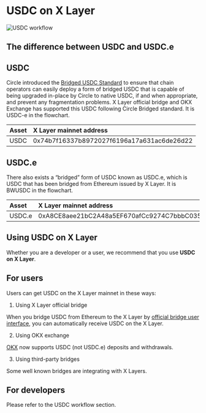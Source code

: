 # USDC on X Layer

![USDC workflow](./img/usdc.png)

## The difference between USDC and USDC.e

## USDC
Circle introduced the [Bridged USDC Standard](https://www.circle.com/en/bridged-usdc "Circle Doc") to ensure that chain operators can easily deploy a form of bridged USDC that is capable of being upgraded in-place by Circle to native USDC, if and when appropriate, and prevent any fragmentation problems. X Layer official bridge and OKX Exchange has supported this USDC following Circle Bridged standard. It is USDC-e in the flowchart.

|Asset|X Layer mainnet address|
|:----|:----|
|USDC|0x74b7f16337b8972027f6196a17a631ac6de26d22|

## USDC.e
There also exists a “bridged” form of USDC known as USDC.e, which is USDC that has been bridged from Ethereum issued by X Layer. It is BWUSDC in the flowchart.

|Asset|X Layer mainnet address|
|:----|:----|
|USDC.e|0xA8CE8aee21bC2A48a5EF670afCc9274C7bbbC035|

## Using USDC on X Layer

<Tip title="Note">Whether you are a developer or a user, we recommend that you use **USDC on X Layer**.</Tip>

## For users
Users can get USDC on the X Layer mainnet in these ways:

1. Using X Layer official bridge

When you bridge USDC from Ethereum to the X Layer by [official bridge user interface](https://www.okx.com/xlayer/bridge "XLayer bridge"), you can automatically receive USDC on the X Layer.

2. Using OKX exchange

[OKX](https://www.okx.com/ "OKX") now supports USDC (not USDC.e) deposits and withdrawals.

3. Using third-party bridges

Some well known bridges are integrating with X Layers. 

## For developers
Please refer to the USDC workflow section.


